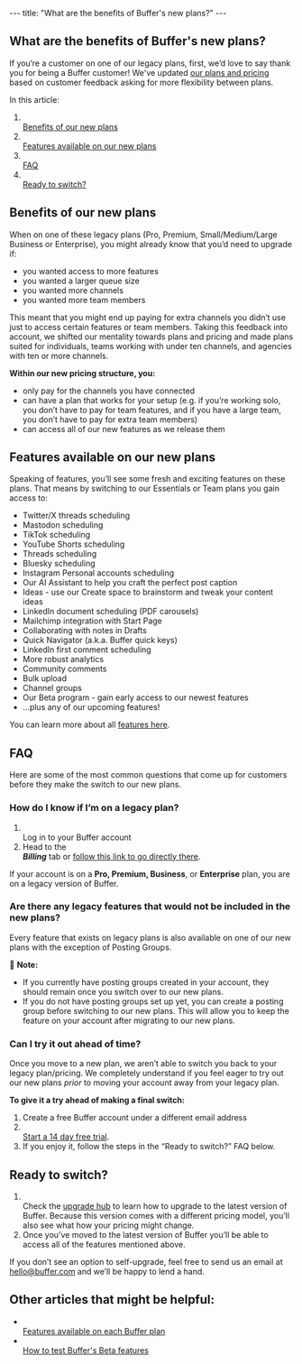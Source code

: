--- title: "What are the benefits of Buffer's new plans?" --- <article id="fullArticle"> <h1 class="title">What are the benefits of Buffer's new plans?</h1> <a href="javascript:window.print()" class="printArticle" title="Print this article" aria-label="Print this Article"><i class="icon-print"></i></a> <div> If you‘re a customer on one of our legacy plans, first, we’d love to say thank you for being a Buffer customer! We've updated <a href="http://buffer.com/pricing" target="_blank" rel="noreferrer nofollow noopener">our plans and pricing</a> based on customer feedback asking for more flexibility between plans.&nbsp; </div> <p>In this article:</p> <ol> <li></li><a href="#Benefits-or-our-new-plans-p5-7-" target="_self">Benefits of our new plans</a></li> <li></li><a href="#Features-available-on-our-new-plans-8i_3T" target="_self">Features available on our new plans</a></li> <li></li><a href="#FAQ-aq0nJ" target="_self">FAQ</a></li> <li></li><a href="#Ready-to-switch-hjLMd" target="_self">Ready to switch?</a></li> </ol> <h2 id="Benefits-or-our-new-plans-p5-7-">Benefits of our new plans</h2> <div> When on one of these legacy plans (Pro, Premium, Small/Medium/Large Business or Enterprise), you might already know that you’d need to upgrade if: </div> <ul> <li>you wanted access to more features</li> <li>you wanted a larger queue size</li> <li>you wanted more channels</li> <li>you wanted more team members</li> </ul> <div> This meant that you might end up paying for extra channels you didn’t use just to access certain features or team members. Taking this feedback into account, we shifted our mentality towards plans and pricing and made plans suited for individuals, teams working with under ten channels, and agencies with ten or more channels.&nbsp; </div> <p><b>Within our new pricing structure, you:&nbsp;</b></p> <ul> <li>only pay for the channels you have connected</li> <li>can have a plan that works for your setup (e.g. if you’re working solo, you don’t have to pay for team features, and if you have a large team, you don’t have to pay for extra team members)</li> <li>can access all of our new features as we release them</li> </ul> <h2 id="Features-available-on-our-new-plans-8i_3T">Features available on our new plans</h2> <p>Speaking of features, you’ll see some fresh and exciting features on these plans. That means by switching to our Essentials or Team plans you gain access to:&nbsp;</p> <ul> <li>Twitter/X threads scheduling</li> <li>Mastodon scheduling</li> <li>TikTok scheduling</li> <li>YouTube Shorts scheduling</li> <li>Threads scheduling</li> <li>Bluesky scheduling</li> <li>Instagram Personal accounts scheduling</li> <li>Our AI Assistant to help you craft the perfect post caption</li> <li>Ideas - use our Create space to brainstorm and tweak your content ideas</li> <li>LinkedIn document scheduling (PDF carousels)</li> <li>Mailchimp integration with Start Page</li> <li>Collaborating with notes in Drafts</li> <li>Quick Navigator (a.k.a. Buffer quick keys)</li> <li>LinkedIn first comment scheduling</li> <li>More robust analytics</li> <li>Community comments</li> <li>Bulk upload</li> <li>Channel groups</li> <li>Our Beta program - gain early access to our newest features</li> <li>…plus any of our upcoming features!</li> </ul> <div> You can learn more about all <a href="https://support.buffer.com//support.buffer.com/article/595-features-available-on-each-buffer-plan" target="_blank" rel="noreferrer nofollow noopener">features here</a>.&nbsp; </div> <h2 id="FAQ-aq0nJ"><b>FAQ</b></h2> <div> Here are some of the most common questions that come up for customers before they make the switch to our new plans.&nbsp; </div> <h3>How do I know if I’m on a legacy plan?&nbsp;</h3> <ol> <li> </li><div> Log in to your Buffer account </div></li> <li>Head to the </li><b><i>Billing</i></b> tab or <a href="https://account.buffer.com/billing" target="_blank" rel="noreferrer nofollow noopener">follow this link to go directly t</a><a href="https://account.buffer.com/billing" target="_blank" rel="noreferrer nofollow noopener">here</a>.</li> </ol> <p>If your account is on a <b>Pro, Premium, Business</b>, or <b>Enterprise</b> plan, you are on a legacy version of Buffer.</p> <h3>Are there any legacy features that would not be included in the new plans?</h3> <div> Every feature that exists on legacy plans is also available on one of our new plans with the exception of Posting Groups.&nbsp; </div> <div class="callout-blue"> <p>📝 <b>Note: </b></p> <ul> <li>If you currently have posting groups created in your account, they should remain once you switch over to our new plans.&nbsp;</li> <li>If you do not have posting groups set up yet, you can create a posting group before switching to our new plans. This will allow you to keep the feature on your account after migrating to our new plans.&nbsp;</li> </ul> </div> <h3>Can I try it out ahead of time?</h3> <div> Once you move to a new plan, we aren’t able to switch you back to your legacy plan/pricing. We completely understand if you feel eager to try out our new plans <i>prior</i> to moving your account away from your legacy plan. </div> <p><b>To give it a try ahead of making a final switch: </b></p> <ol> <li>Create a free Buffer account under a different email address</li> <li></li><a href="https://support.buffer.com//support.buffer.com/article/549-information-about-free-trials" target="_blank">Start a 14 day free trial</a>.</li> <li>If you enjoy it, follow the steps in the “Ready to switch?” FAQ below.</li> </ol> <h2 id="Ready-to-switch-hjLMd">Ready to switch?</h2> <ol> <li> </li><div> Check the <a href="http://account.buffer.com/new-plans" target="_blank" rel="noreferrer nofollow noopener">upgrade hub</a> to learn how to upgrade to the latest version of Buffer. Because this version comes with a different pricing model, you’ll also see what how your pricing might change. </div></li> <li>Once you’ve moved to the latest version of Buffer you’ll be able to access all of the features mentioned above.</li> </ol> <div> If you don’t see an option to self-upgrade, feel free to send us an email at <a href="mailto:hello@buffer.com" target="_blank" rel="noreferrer nofollow noopener">hello@buffer.com</a> and we’ll be happy to lend a hand. </div> <h2>Other articles that might be helpful:</h2> <ul> <li></li><a href="https://support.buffer.com//support.buffer.com/article/595-features-available-on-each-buffer-plan">Features available on each Buffer plan</a></li> <li></li><a href="https://support.buffer.com//support.buffer.com/article/551-how-to-test-buffers-beta-features">How to test Buffer's Beta features</a></li> </ul> </article> 